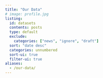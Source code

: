 ```yaml
---
title: "Our Data"
# image: profile.jpg
listing:
  id: datasets
  contents: posts
  type: default
  exclude:
    categories: ["news", "ignore", "draft"]
  sort: "date desc"
  categories: unnumbered 
  sort-ui: true
  filter-ui: true
aliases:
  - /our-data/
---
```


::: {#datasets}
:::